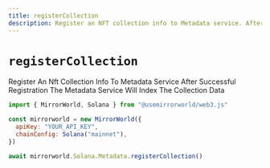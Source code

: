 ```yaml
---
title: registerCollection
description: Register an NFT collection info to Metadata service. After successful registration, the Metadata Service will index the collection data.
---
```


# `registerCollection`

Register An Nft Collection Info To Metadata Service After Successful Registration The Metadata Service Will Index The Collection Data

```js
import { MirrorWorld, Solana } from "@usemirrorworld/web3.js"

const mirrorworld = new MirrorWorld({
  apiKey: "YOUR_API_KEY",
  chainConfig: Solana("mainnet"),
})

await mirrorworld.Solana.Metadata.registerCollection()
```